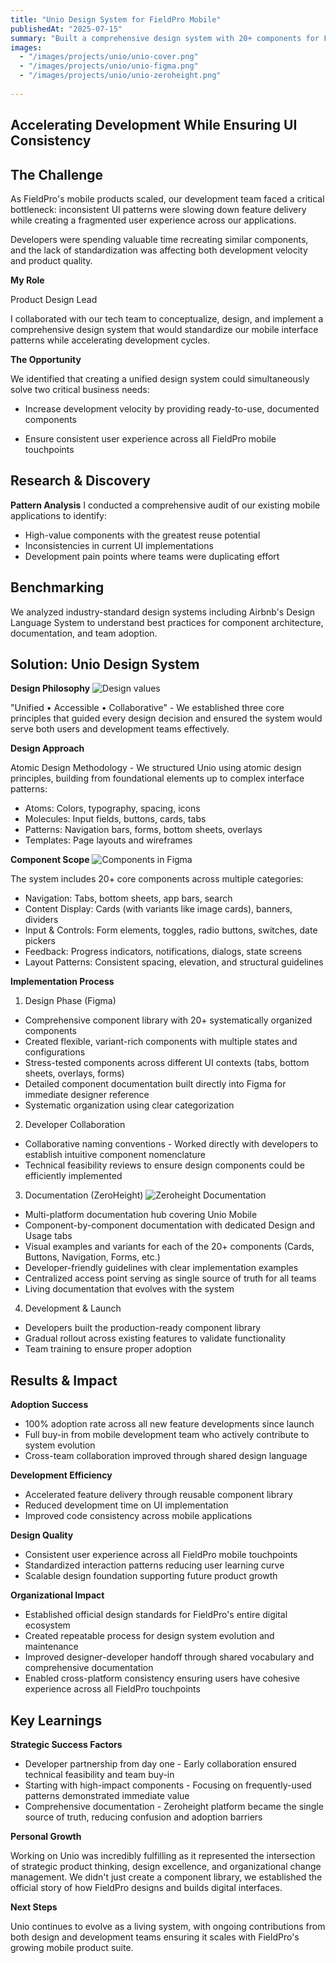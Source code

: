 ```yaml
---
title: "Unio Design System for FieldPro Mobile"
publishedAt: "2025-07-15"
summary: "Built a comprehensive design system with 20+ components for Figma and Android, achieving 100% adoption across teams and accelerating mobile feature delivery through standardized UI patterns."
images:
  - "/images/projects/unio/unio-cover.png"
  - "/images/projects/unio/unio-figma.png"
  - "/images/projects/unio/unio-zeroheight.png"
 
---
```


## Accelerating Development While Ensuring UI Consistency

## The Challenge
As FieldPro's mobile products scaled, our development team faced a critical bottleneck: 
inconsistent UI patterns were slowing down feature delivery while creating a fragmented user experience across our applications.

Developers were spending valuable time recreating similar components, and the lack of standardization was affecting both 
development velocity and product quality.

**My Role**

Product Design Lead 

I collaborated with our tech team to conceptualize, 
design, and implement a comprehensive design system that would standardize our mobile interface patterns 
while accelerating development cycles.

**The Opportunity**

We identified that creating a unified design system could simultaneously solve two critical business needs:

- Increase development velocity by providing ready-to-use, documented components

- Ensure consistent user experience across all FieldPro mobile touchpoints


## Research & Discovery

**Pattern Analysis**
I conducted a comprehensive audit of our existing mobile applications to identify:

- High-value components with the greatest reuse potential
- Inconsistencies in current UI implementations
- Development pain points where teams were duplicating effort

## Benchmarking
We analyzed industry-standard design systems including Airbnb's Design Language System to understand 
best practices for component architecture, documentation, and team adoption.

## Solution: Unio Design System

**Design Philosophy**
![Design values](/images/projects/unio/unio-values.png)


"Unified • Accessible • Collaborative" - We established three core principles that guided every design 
decision and ensured the system would serve both users and development teams effectively.

**Design Approach**


Atomic Design Methodology - We structured Unio using atomic design principles, building from foundational elements up to complex interface patterns:

- Atoms: Colors, typography, spacing, icons
- Molecules: Input fields, buttons, cards, tabs
- Patterns: Navigation bars, forms, bottom sheets, overlays
- Templates: Page layouts and wireframes

**Component Scope**
![Components in Figma](/images/projects/unio/unio-figma.png)

The system includes 20+ core components across multiple categories:

- Navigation: Tabs, bottom sheets, app bars, search
- Content Display: Cards (with variants like image cards), banners, dividers
- Input & Controls: Form elements, toggles, radio buttons, switches, date pickers
- Feedback: Progress indicators, notifications, dialogs, state screens
- Layout Patterns: Consistent spacing, elevation, and structural guidelines

**Implementation Process**

1. Design Phase (Figma)

- Comprehensive component library with 20+ systematically organized components
- Created flexible, variant-rich components with multiple states and configurations
- Stress-tested components across different UI contexts (tabs, bottom sheets, overlays, forms)
- Detailed component documentation built directly into Figma for immediate designer reference
- Systematic organization using clear categorization 

2. Developer Collaboration

- Collaborative naming conventions - Worked directly with developers to establish intuitive component nomenclature
- Technical feasibility reviews to ensure design components could be efficiently implemented

3. Documentation (ZeroHeight)
![Zeroheight Documentation](/images/projects/unio/unio-zeroheight.png)

- Multi-platform documentation hub covering Unio Mobile
- Component-by-component documentation with dedicated Design and Usage tabs
- Visual examples and variants for each of the 20+ components (Cards, Buttons, Navigation, Forms, etc.)
- Developer-friendly guidelines with clear implementation examples
- Centralized access point serving as single source of truth for all teams
- Living documentation that evolves with the system

4. Development & Launch

- Developers built the production-ready component library
- Gradual rollout across existing features to validate functionality
- Team training to ensure proper adoption


## Results & Impact

**Adoption Success**

- 100% adoption rate across all new feature developments since launch
- Full buy-in from mobile development team who actively contribute to system evolution
- Cross-team collaboration improved through shared design language

**Development Efficiency**

- Accelerated feature delivery through reusable component library
- Reduced development time on UI implementation
- Improved code consistency across mobile applications

**Design Quality**

- Consistent user experience across all FieldPro mobile touchpoints
- Standardized interaction patterns reducing user learning curve
- Scalable design foundation supporting future product growth

**Organizational Impact**

- Established official design standards for FieldPro's entire digital ecosystem
- Created repeatable process for design system evolution and maintenance
- Improved designer-developer handoff through shared vocabulary and comprehensive documentation
- Enabled cross-platform consistency ensuring users have cohesive experience across all FieldPro touchpoints


## Key Learnings

**Strategic Success Factors**

- Developer partnership from day one - Early collaboration ensured technical feasibility and team buy-in
- Starting with high-impact components - Focusing on frequently-used patterns demonstrated immediate value
- Comprehensive documentation - Zeroheight platform became the single source of truth, reducing confusion and adoption barriers

**Personal Growth**

Working on Unio was incredibly fulfilling as it represented the intersection of strategic product thinking, 
design excellence, and organizational change management. We didn't just create a component library,
we established the official story of how FieldPro designs and builds digital interfaces.

**Next Steps**

Unio continues to evolve as a living system, with ongoing contributions from both design and development 
teams ensuring it scales with FieldPro's growing mobile product suite.